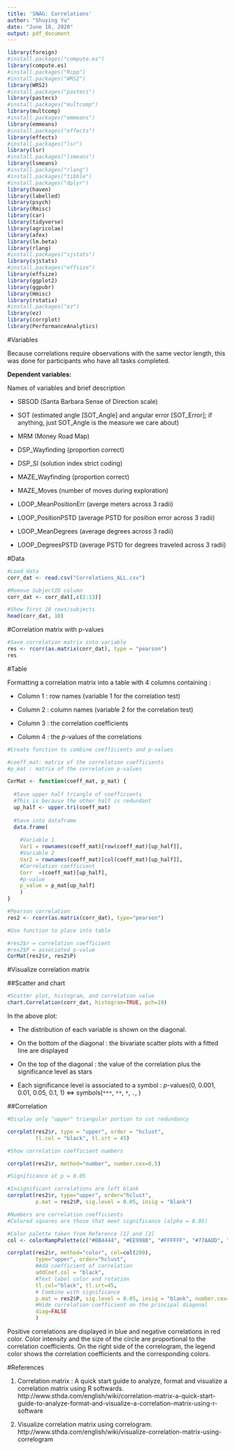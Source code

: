 ---
title: 'SNAG: Correlations'
author: "Shuying Yu"
date: "June 18, 2020"
output: pdf_document
---

```{r, include=FALSE}
library(foreign)
#install.packages("compute.es")
library(compute.es)
#install.packages("Rcpp")
#install.packages("WRS2")
library(WRS2)
#install.packages("pastecs")
library(pastecs)
#install.packages("multcomp")
library(multcomp)
#install.packages("emmeans")
library(emmeans)
#install.packages("effects")
library(effects)
#install.packages("lsr")
library(lsr)
#install.packages("lsmeans")
library(lsmeans)
#install.packages("rlang")
#install.packages("tibble")
#install.packages("dplyr")
library(haven)
library(labelled)
library(psych)
library(Rmisc)
library(car)
library(tidyverse)
library(agricolae)
library(afex)
library(lm.beta)
library(rlang)
#install.packages("sjstats")
library(sjstats)
#install.packages("effsize")
library(effsize)
library(ggplot2)
library(ggpubr)
library(Hmisc)
library(rstatix)
#install.packages("ez")
library(ez)
library(corrplot)
library(PerformanceAnalytics)
```

#Variables

Because correlations require observations with the same vector length, this was done for participants who have all tasks completed.

**Dependent variables:**

Names of variables and brief description

* SBSOD (Santa Barbara Sense of Direction scale)

* SOT (estimated angle [SOT_Angle] and angular error [SOT_Error]; if anything, just SOT_Angle is the measure we care about)

* MRM (Money Road Map)

* DSP_Wayfinding (proportion correct)

* DSP_SI (solution index strict coding)

* MAZE_Wayfinding (proportion correct)

* MAZE_Moves (number of moves during exploration)

* LOOP_MeanPositionErr (averge meters across 3 radii)

* LOOP_PositionPSTD (average PSTD for position error across 3 radii)

* LOOP_MeanDegrees (average degrees across 3 radii)

* LOOP_DegreesPSTD (average PSTD for degrees traveled across 3 radii)


#Data

```{r}
#Load data
corr_dat <- read.csv("Correlations_ALL.csv")

#Remove SubjectID column
corr_dat <- corr_dat[,c(2:13)]

#Show first 10 rows/subjects
head(corr_dat, 10)
```

#Correlation matrix with p-values

```{r}
#Save correlation matrix into variable
res <- rcorr(as.matrix(corr_dat), type = "pearson")
res
```

#Table

Formatting a correlation matrix into a table with 4 columns containing :

* Column 1 : row names (variable 1 for the correlation test)

* Column 2 : column names (variable 2 for the correlation test)

* Column 3 : the correlation coefficients

* Column 4 : the *p*-values of the correlations


```{r}
#Create function to combine coefficients and p-values

#coeff_mat: matrix of the correlation coefficients
#p_mat : matrix of the correlation p-values

CorMat <- function(coeff_mat, p_mat) {
  
  #Save upper half triangle of coefficients
  #This is because the other half is redundant
  up_half <- upper.tri(coeff_mat)
  
  #Save into dataframe
  data.frame(
    
    #Variable 1
    Var1 = rownames(coeff_mat)[row(coeff_mat)[up_half]],
    #Variable 2
    Var2 = rownames(coeff_mat)[col(coeff_mat)[up_half]],
    #Correlation coefficient
    Corr  =(coeff_mat)[up_half],
    #p-value
    p_value = p_mat[up_half]
    )
}
```


```{r}
#Pearson correlation
res2 <- rcorr(as.matrix(corr_dat), type="pearson")

#Use function to place into table

#res2$r = correlation coefficient
#res2$P = associated p-value
CorMat(res2$r, res2$P)
```


#Visualize correlation matrix

##Scatter and chart

```{r}
#Scatter plot, histogram, and correlation value
chart.Correlation(corr_dat, histogram=TRUE, pch=19)
```


In the above plot:

* The distribution of each variable is shown on the diagonal.

* On the bottom of the diagonal : the bivariate scatter plots with a fitted line are displayed

* On the top of the diagonal : the value of the correlation plus the significance level as stars

* Each significance level is associated to a symbol : *p*-values(0, 0.001, 0.01, 0.05, 0.1, 1) <=> symbols(`***`, `**`, `*`, `.`, ` `)


##Correlation

```{r}
#Display only "upper" triangular portion to cut redundancy

corrplot(res2$r, type = "upper", order = "hclust", 
         tl.col = "black", tl.srt = 45)
```

```{r}
#Show correlation coefficient numbers

corrplot(res2$r, method="number", number.cex=0.5)
```


```{r}
#Significance at p = 0.05

#Insignificant correlations are left blank
corrplot(res2$r, type="upper", order="hclust", 
         p.mat = res2$P, sig.level = 0.05, insig = "blank")
```


```{r}
#Numbers are correlation coefficients
#Colored squares are those that meet significance (alpha = 0.05)

#Color palette taken from Reference [1] and [2]
col <- colorRampPalette(c("#BB4444", "#EE9988", "#FFFFFF", "#77AADD", "#4477AA"))

corrplot(res2$r, method="color", col=col(200),  
         type="upper", order="hclust", 
         #Add coefficient of correlation
         addCoef.col = "black",
         #Text label color and rotation
         tl.col="black", tl.srt=45, 
         # Combine with significance
         p.mat = res2$P, sig.level = 0.05, insig = "blank", number.cex=0.6,
         #Hide correlation coefficient on the principal diagonal
         diag=FALSE 
         )
```


Positive correlations are displayed in blue and negative correlations in red color. Color intensity and the size of the circle are proportional to the correlation coefficients. On the right side of the correlogram, the legend color shows the correlation coefficients and the corresponding colors.


#References

1. Correlation matrix : A quick start guide to analyze, format and visualize a correlation matrix using R softwards. http://www.sthda.com/english/wiki/correlation-matrix-a-quick-start-guide-to-analyze-format-and-visualize-a-correlation-matrix-using-r-software

2. Visualize correlation matrix using correlogram. http://www.sthda.com/english/wiki/visualize-correlation-matrix-using-correlogram







